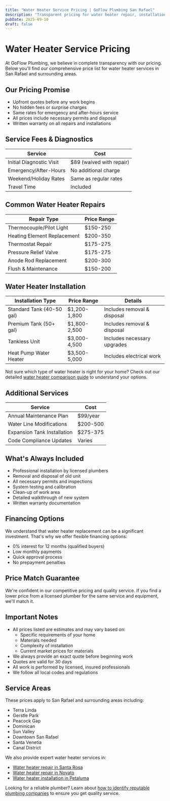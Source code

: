 ```yaml
---
title: "Water Heater Service Pricing | GoFlow Plumbing San Rafael"
description: "Transparent pricing for water heater repair, installation, and maintenance in San Rafael. No hidden fees, no surprises. View our complete price list and service details."
pubDate: 2025-09-10
draft: false
---
```


# Water Heater Service Pricing

At GoFlow Plumbing, we believe in complete transparency with our pricing. Below you'll find our comprehensive price list for water heater services in San Rafael and surrounding areas.

## Our Pricing Promise
- Upfront quotes before any work begins
- No hidden fees or surprise charges
- Same rates for emergency and after-hours service
- All prices include necessary permits and disposal
- Written warranty on all repairs and installations

## Service Fees & Diagnostics
| Service | Cost |
|---------|------|
| Initial Diagnostic Visit | $89 (waived with repair) |
| Emergency/After-Hours | No additional charge |
| Weekend/Holiday Rates | Same as regular rates |
| Travel Time | Included |

## Common Water Heater Repairs
| Repair Type | Price Range |
|-------------|-------------|
| Thermocouple/Pilot Light | $150-250 |
| Heating Element Replacement | $200-350 |
| Thermostat Repair | $175-275 |
| Pressure Relief Valve | $175-275 |
| Anode Rod Replacement | $200-300 |
| Flush & Maintenance | $150-200 |

## Water Heater Installation
| Installation Type | Price Range | Details |
|------------------|-------------|----------|
| Standard Tank (40-50 gal) | $1,200-1,800 | Includes removal & disposal |
| Premium Tank (50+ gal) | $1,800-2,500 | Includes removal & disposal |
| Tankless Unit | $3,000-4,500 | Includes necessary upgrades |
| Heat Pump Water Heater | $3,500-5,000 | Includes electrical work |

Not sure which type of water heater is right for your home? Check out our detailed [water heater comparison guide](/articles/water-heater-comparisons/) to understand your options.

## Additional Services
| Service | Cost |
|---------|------|
| Annual Maintenance Plan | $99/year |
| Water Line Modifications | $200-500 |
| Expansion Tank Installation | $275-375 |
| Code Compliance Updates | Varies |

## What's Always Included
- Professional installation by licensed plumbers
- Removal and disposal of old unit
- All necessary permits and inspections
- System testing and calibration
- Clean-up of work area
- Detailed walkthrough of new system
- Written warranty documentation

## Financing Options
We understand that water heater replacement can be a significant investment. That's why we offer flexible financing options:
- 0% interest for 12 months (qualified buyers)
- Low monthly payments
- Quick approval process
- No prepayment penalties

## Price Match Guarantee
We're confident in our competitive pricing and quality service. If you find a lower price from a licensed plumber for the same service and equipment, we'll match it.

## Important Notes
- All prices listed are estimates and may vary based on:
  - Specific requirements of your home
  - Materials needed
  - Complexity of installation
  - Current market prices for materials
- We always provide an exact quote before beginning work
- Quotes are valid for 30 days
- All work is performed by licensed, insured professionals
- We follow all local codes and regulations

## Service Areas
These prices apply to San Rafael and surrounding areas including:
- Terra Linda
- Gerstle Park
- Peacock Gap
- Dominican
- Sun Valley
- Downtown San Rafael
- Santa Venetia
- Canal District

We also provide expert water heater services in:
- [Water heater repair in Santa Rosa](/water-heater-repair-santa-rosa/)
- [Water heater repair in Novato](/water-heater-repair-novato/)
- [Water heater installation in Petaluma](/water-heater-installation-petaluma/)

Looking for a reliable plumber? Learn about [how to identify reputable plumbing companies](/articles/plumber-red-flags/) to ensure you get quality service.
